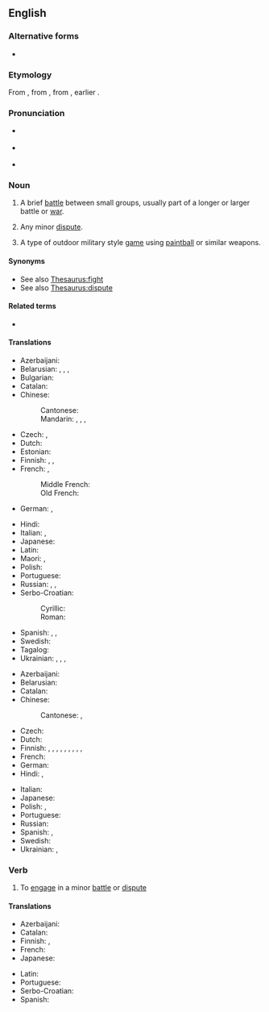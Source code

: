 ==English==

===Alternative forms===
* {{alter|en|scirmish}}

===Etymology===
From {{inh|en|enm}}, from {{der|en|fro|escarmouche|t=skirmish}}, from {{der|en|it|scaramuccia}}, earlier {{m|it|schermugio}}.

===Pronunciation===
* {{a|RP}} {{IPA|en|/ˈskɜːmɪʃ/}}
* {{a|GA}} {{IPA|en|/ˈskɝmɪʃ/}}
* {{hyph|en|skir|mish}}

===Noun===
{{en-noun}}

# {{lb|en|military}} A brief [[battle]] between small groups, usually part of a longer or larger battle or [[war]].
# {{lb|en|figuratively|by extension}} Any minor [[dispute]].
# A type of outdoor military style [[game]] using [[paintball]] or similar weapons.

====Synonyms====
* See also [[Thesaurus:fight]]
* See also [[Thesaurus:dispute]]

====Related terms====
* {{l|en|screen}}

====Translations====
{{trans-top|brief battle between small groups}}
* Azerbaijani: {{t+|az|toqquşma}}
* Belarusian: {{t|be|суты́чка|f}}, {{t|be|схва́тка|f}}, {{t|be|бо́йка|f}}, {{t|be|перастрэ́лка|f}} {{qualifier|with shooting}}
* Bulgarian: {{t+|bg|схва́тка|f}}
* Catalan: {{t|ca|escaramussa|f}}
* Chinese:
*: Cantonese: {{t|yue|衝突|tr=siu2 cong1 dak6|alt=小衝突}}
*: Mandarin: {{t+|cmn|小衝突|sc=Hani}}, {{t+|cmn|小冲突|tr=xiǎo chōngtū|sc=Hani}}, {{t+|cmn|衝突}}, {{t+|cmn|冲突|tr=chōngtū, chōngtú}}
* Czech: {{t+|cs|půtka|f}}, {{t|cs|šarvátka|f}}
* Dutch: {{t+|nl|schermutseling|f}}
* Estonian: {{t|et|jagelus}}
* Finnish: {{t+|fi|kahakka}}, {{t+|fi|välikohtaus}}, {{t+|fi|yhteenotto}}
* French: {{t+|fr|escarmouche|f}}, {{t+|fr|échauffourée|f}}
*: Middle French: {{t|frm|escarmouche|f}}
*: Old French: {{t|fro|escharmuche|f}}
* German: {{t+|de|Scharmützel|n}}, {{t+|de|Geplänkel|n}}
{{trans-mid}}
* Hindi: {{t+|hi|झड़प|f}}
* Italian: {{t+|it|schermaglia|f}}, {{t+|it|scaramuccia|f}}
* Japanese: {{t|ja|小競り合い|tr=kozeriai}}
* Latin: {{t|la|praecursiō|f}}
* Maori: {{t|mi|riringa}}, {{t|mi|kekeritanga}}
* Polish: {{t+|pl|potyczka|f}}
* Portuguese: {{t+|pt|escaramuça|f}}
* Russian: {{t+|ru|сты́чка|f}}, {{t+|ru|схва́тка|f}}, {{t+|ru|перестре́лка|f}} {{qualifier|with shooting}}
* Serbo-Croatian:
*: Cyrillic: {{t|sh|ча̑рка|f}}
*: Roman: {{t+|sh|čȃrka|f}}
* Spanish: {{t+|es|escaramuza|f}}, {{qualifier|Latin America}} {{t+|es|enfrentamiento}}, {{t+|es|refriega}}
* Swedish: {{t+|sv|skärmytsling|c}}
* Tagalog: {{t|tl|sagupaan}}
* Ukrainian: {{t|uk|су́тичка|f}}, {{t+|uk|бі́йка|f}}, {{t|uk|спо́тичка|f}}, {{t|uk|перестрі́лка|f}} {{qualifier|with shooting}}
{{trans-bottom}}

{{trans-top|minor dispute}}
* Azerbaijani: {{t+|az|toqquşma}}
* Belarusian: {{t|be|суты́чка|f}}
* Catalan: {{t|ca|escaramussa|f}}
* Chinese:
*: Cantonese: {{t|yue|口角|tr=hau2 gok3}}, {{t|yue|爭論|tr=siu2 zang1 leon6|alt=小爭論}}
* Czech: {{t|cs|šarvátka|f}}
* Dutch: {{t+check|nl|schermutseling|f}}
* Finnish: {{t+|fi|suukopu}}, {{t+|fi|välikohtaus}}, {{t+|fi|yhteenotto}}, {{t+|fi|nahistelu}}, {{t+|fi|jupakka}}, {{t+|fi|kina}}, {{t+|fi|kinastelu}}, {{t+|fi|riita}}, {{t+|fi|sanasota}}, {{t+|fi|kiista}}
* French: {{t+|fr|escarmouche|f}}
* German: {{t+|de|Wortgeplänkel|n}}
* Hindi: {{t+|hi|झड़प|f}}, {{t+|hi|टकराव|m}}
{{trans-mid}}
* Italian: {{t+check|it|schermaglia|f}}
* Japanese: {{t|ja|小競り合い|tr=kozeriai}}
* Polish: {{t+|pl|potyczka|f}}, {{t|pl|utarczka|f}}
* Portuguese: {{t|pt|briguinha|f}}
* Russian: {{t+|ru|сты́чка|f}}
* Spanish: {{t+|es|escaramuza|f}}, {{t|es|berrinche|m}}
* Swedish: {{t+check|sv|skärmytsling|c}}
* Ukrainian: {{t|uk|су́тичка|f}}, {{t|uk|спо́тичка|f}}
{{trans-bottom}}

===Verb===
{{en-verb|es}}

# To [[engage]] in a minor [[battle]] or [[dispute]]

====Translations====
{{trans-top|to engage in a minor battle or dispute}}
* Azerbaijani: {{t+|az|toqquşmaq}}
* Catalan: {{t+|ca|escaramussar}}
* Finnish: {{t|fi|kahakoida}}, {{t+|fi|nahistella}}
* French: {{t+|fr|escarmoucher}}
* Japanese: {{t|ja|小競り合い|alt=小競り合いをする|tr=kozeriai wo suru}}
{{trans-mid}}
* Latin: {{t|la|vēlitor}}
* Portuguese: {{t+|pt|escaramuçar}}
* Serbo-Croatian: {{t+|sh|čarkati}}
* Spanish: {{t+|es|escaramuzar}}
{{trans-bottom}}
